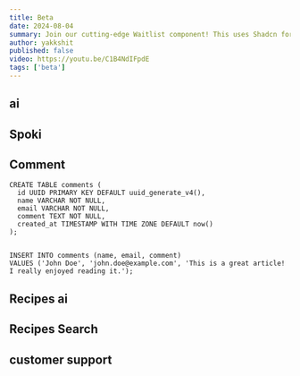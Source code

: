 ```yaml
---
title: Beta
date: 2024-08-04
summary: Join our cutting-edge Waitlist component! This uses Shadcn for UI, Framer Motion for animations, and Supabase for the database. Sign up for early access and updates!
author: yakkshit
published: false
video: https://youtu.be/C1B4NdIFpdE
tags: ['beta']
---
```



<ComponentPreview name="file-qr-demo" />

## ai

<ComponentPreview name="ai-chat-demo" />

## Spoki

<ComponentPreview name="beta-demo" />

## Comment

<ComponentPreview name="comment-demo" />

```
CREATE TABLE comments (
  id UUID PRIMARY KEY DEFAULT uuid_generate_v4(),
  name VARCHAR NOT NULL,
  email VARCHAR NOT NULL,
  comment TEXT NOT NULL,
  created_at TIMESTAMP WITH TIME ZONE DEFAULT now()
);


INSERT INTO comments (name, email, comment)
VALUES ('John Doe', 'john.doe@example.com', 'This is a great article! I really enjoyed reading it.');

```

## Recipes ai

<ComponentPreview name="recipes-demo" />

## Recipes Search

<ComponentPreview name="recipes-search-demo" />

## customer support 

<ComponentPreview name="ai-bot-demo" />
